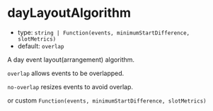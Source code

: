 
# dayLayoutAlgorithm

- type: `string | Function(events, minimumStartDifference, slotMetrics)`
- default: `overlap`

A day event layout(arrangement) algorithm.

`overlap` allows events to be overlapped.

`no-overlap` resizes events to avoid overlap.

or custom `Function(events, minimumStartDifference, slotMetrics)`

<Story id="props--day-layout-algorithm" />
